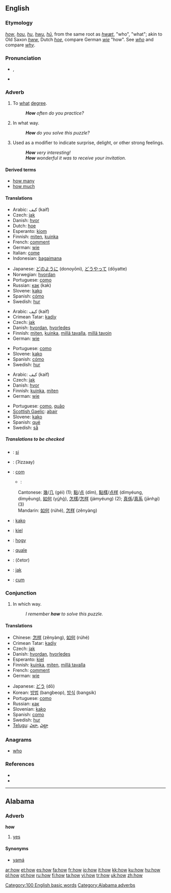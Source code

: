 {{wikipedia}}
==English==

{{rank|through|himself|go|118|how|long|am|way}}

===Etymology===
{{ME.}} ''[[#Middle English|how]]'', ''[[hou]]'', ''[[hu]]'', ''[[hwu]]'', {{OE.}} ''[[hū]]'', from the same root as ''[[hwæt]]'', "who", "what"; akin to Old Saxon ''[[hww]]'', Dutch ''[[hoe]]'', compare German ''[[wie]]'' "how". See ''[[who]]'' and compare ''[[why]]''.

===Pronunciation===
*{{IPA|/haʊ/}}, {{SAMPA|/haU/}}
*{{audio|en-us-how.ogg|Audio (US)}}
*:{{rhymes|aʊ}}

===Adverb===
{{en-adv|-}}

# To [[what]] [[degree]].
#: '''''How''' often do you practice?''
# In what way.
#: '''''How''' do you solve this puzzle?''
# Used as a modifier to indicate surprise, delight, or other strong feelings.
#: '''''How''' very interesting!''
#: '''''How''' wonderful it was to receive your invitation.''

====Derived terms====
*[[how many]]
*[[how much]]

====Translations====
{{trans-top|to what degree}}
*Arabic: كيف (kaif)
*Czech: [[jak]]
*Danish: [[hvor]]
*Dutch: [[hoe]]
*Esperanto: [[kiom]]
*Finnish: [[miten]], [[kuinka]]
*French: [[comment]]
*German: [[wie]]
*Italian: [[come]]
*Indonesian: [[bagaimana]]
{{trans-mid}}
*Japanese: [[どのように]] (donoyōni), [[どうやって]] (dōyatte)
*Norwegian: [[hvordan]]
*Portuguese: [[como]]
*Russian: [[как]] (kak)
*Slovene: [[kako]]
*Spanish: [[cómo]]
*Swedish: [[hur]]
{{trans-bottom}}

{{trans-top|in what way}}
*Arabic: كيف (kaif)
*Crimean Tatar: [[kadiy]]
*Czech: [[jak]]
*Danish: [[hvordan]], [[hvorledes]]
*Finnish: [[miten]], [[kuinka]], [[millä tavalla]], [[millä tavoin]]
*German: [[wie]]
{{trans-mid}}
*Portuguese: [[como]]
*Slovene: [[kako]]
*Spanish: [[cómo]]
*Swedish: [[hur]]
{{trans-bottom}}

{{trans-top|used as a modifier to indicate surprise, delight, or other strong feelings}}
*Arabic: كيف (kaif)
*Czech: [[jak]]
*Danish: [[hvor]]
*Finnish: [[kuinka]], [[miten]]
*German: [[wie]]
{{trans-mid}}
*Portuguese: [[como]], [[quão]]
*[[Scottish Gaelic]]: [[abair]]
*Slovene: [[kako]]
*Spanish: [[qué]]
*Swedish: [[så]]
{{trans-bottom}}

=====Translations to be checked=====
{{checktrans}}
*{{ttbc|Albanian}}: [[si]]
*{{ttbc|Arabic, Egyptian}}: {{ARchar|[[إزاى]]}} (ʔizzaay)
*{{ttbc|Catalan}}: [[com]]
**{{ttbc|Chinese}}:
:Cantonese: [[幾]]/[[几]] (géi) (1); [[點]]/[[点]] (dím), [[點樣]]/[[点样]] (dímyéung, dímyēung), [[如何]] (y<u>ù</u>h<u>ò</u>), [[怎樣]]/[[怎样]] (jámyéung) (2); [[真係]]/[[真系]] (jānh<u>a</u>i) (3)
:Mandarin: [[如何]] (rúhé), [[怎样]] (zěnyàng)
*{{ttbc|Croatian}}: [[kako]]
*{{ttbc|Esperanto}}: [[kiel]]
*{{ttbc|Hungarian}}: [[hogy]]
*{{ttbc|Ido}}: [[quale]]
*{{ttbc|Persian}}: {{FAchar|[[چطور|چِطَور]]}} (četor)
*{{ttbc|Polish}}: [[jak]]
*{{ttbc|Romanian}}: [[cum]]

===Conjunction===
{{en-conj}}

# In which way.
#: ''I remember '''how''' to solve this puzzle.''

====Translations====
{{trans-top|in which way}}
*Chinese: [[怎样]] (zěnyàng), [[如何]] (rúhé)
*Crimean Tatar: [[kadiy]]
*Czech: [[jak]]
*Danish: [[hvordan]], [[hvorledes]]
*Esperanto: [[kiel]]
*Finnish: [[kuinka]], [[miten]], [[millä tavalla]]
*French: [[comment#French|comment]]
*German: [[wie]]
{{trans-mid}}
*Japanese: [[どう]] (dō)
*Korean: [[방법]] (bangbeop), [[방식]] (bangsik)
*Portuguese: [[como#Portuguese|como]]
*Russian: [[как#Russian|как]]
*Slovenian: [[kako]]
*Spanish: [[como#Spanish|como]]
*Swedish: [[hur]]
*[[Telugu]]: [[ఎలా]], [[ఎట్లా]]
{{trans-bottom}}

===Anagrams===
*[[who]]

===References===
*{{R:Webster 1913|how}}
*{{R:Dictionary.com|how}}

[[Category:100 English basic words]]

----

==Alabama==

===Adverb===
'''how'''

# [[yes]]

====Synonyms====
*[[yamá]]

[[Category:Alabama adverbs]]

[[ar:how]]
[[et:how]]
[[es:how]]
[[fa:how]]
[[fr:how]]
[[io:how]]
[[it:how]]
[[kk:how]]
[[ku:how]]
[[hu:how]]
[[pl:how]]
[[pt:how]]
[[ru:how]]
[[fi:how]]
[[ta:how]]
[[vi:how]]
[[tr:how]]
[[uk:how]]
[[zh:how]]